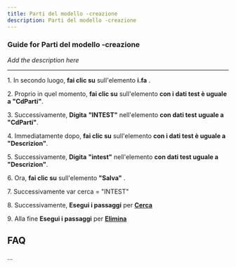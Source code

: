 ```yaml
---
title: Parti del modello -creazione
description: Parti del modello -creazione
---
```


### Guide for Parti del modello -creazione

*Add the description here*

___

1\. In secondo luogo, **fai clic su** sull'elemento **i.fa** .  
  
2\. Proprio in quel momento, **fai clic su** sull'elemento **con i dati test è uguale a "CdParti"**.  
  
3\. Successivamente, **Digita** **"INTEST"** nell'elemento **con dati test uguale a "CdParti"**.  
  
4\. Immediatamente dopo, **fai clic su** sull'elemento **con i dati test è uguale a "Descrizion"**.  
  
5\. Successivamente, **Digita** **"intest"** nell'elemento **con dati test uguale a "Descrizion"**.  
  
6\. Ora, **fai clic su** sull'elemento **"Salva"** .  
  
7\. Successivamente var cerca = "INTEST"  
  
8\. Successivamente, **Esegui i passaggi** per **[Cerca](../docs/Z_Operazioni%20base/Cerca)**  
  
9\. Alla fine **Esegui i passaggi** per **[Elimina](../docs/Z_Operazioni%20base/Elimina)**

FAQ
---

...